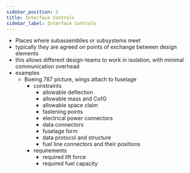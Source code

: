 ```yaml
---
sidebar_position: 3
title: Interface Controls
sidebar_label: Interface Controls
---
```


- Places where subassemblies or subsystems meet
- typically they are agreed on points of exchange between design elements
- this allows different design-teams to work in isolation, with minimal communication overhead
- examples
  - Boeing 787 picture, wings attach to fuselage
    - constraints
      - allowable deflection
      - allowable mass and CofG
      - allowable space claim
      - fastening points
      - electrical power connectors
      - data connectors
      - fuselage form
      - data protocol and structure
      - fuel line connectors and their positions
    - requirements
      - required lift force
      - required fuel capacity
